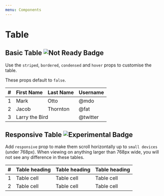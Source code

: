 ```yaml
---
menu: Components
---
```



# Table

## Basic Table ![Not Ready Badge](https://img.shields.io/badge/component-not%20ready-red.svg#badge)

Use the `striped`, `bordered`, `condensed` and `hover` props to customise the table.

These props default to `false`.

<Playground>
  <Table striped bordered condensed hover>
    <thead>
      <tr>
        <th>#</th>
        <th>First Name</th>
        <th>Last Name</th>
        <th>Username</th>
      </tr>
    </thead>
    <tbody>
      <tr>
        <td>1</td>
        <td>Mark</td>
        <td>Otto</td>
        <td>@mdo</td>
      </tr>
      <tr>
        <td>2</td>
        <td>Jacob</td>
        <td>Thornton</td>
        <td>@fat</td>
      </tr>
      <tr>
        <td>3</td>
        <td colSpan="2">Larry the Bird</td>
        <td>@twitter</td>
      </tr>
    </tbody>
  </Table>
</Playground>

## Responsive Table ![Experimental Badge](https://img.shields.io/badge/component-experimental-blue.svg#badge)

Add `responsive` prop to make them scroll horizontally up to `small devices` (under 768px).
When viewing on anything larger than 768px wide, you will not see any difference in these tables.

<Playground>
  <Table responsive>
    <thead>
      <tr>
        <th>#</th>
        <th>Table heading</th>
        <th>Table heading</th>
        <th>Table heading</th>
      </tr>
    </thead>
    <tbody>
      <tr>
        <td>1</td>
        <td>Table cell</td>
        <td>Table cell</td>
        <td>Table cell</td>
      </tr>
      <tr>
        <td>2</td>
        <td>Table cell</td>
        <td>Table cell</td>
        <td>Table cell</td>
      </tr>
    </tbody>
  </Table>
</Playground>
